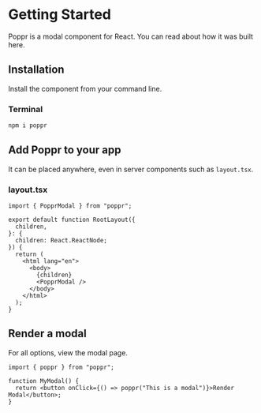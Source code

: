 # Getting Started

Poppr is a modal component for React. You can read about how it was built here.

## Installation

Install the component from your command line.

### Terminal

```bash
npm i poppr
```

## Add Poppr to your app

It can be placed anywhere, even in server components such as `layout.tsx`.

### layout.tsx

```tsx
import { PopprModal } from "poppr";

export default function RootLayout({
  children,
}: {
  children: React.ReactNode;
}) {
  return (
    <html lang="en">
      <body>
        {children}
        <PopprModal />
      </body>
    </html>
  );
}
```

## Render a modal

For all options, view the modal page.

```tsx
import { poppr } from "poppr";

function MyModal() {
  return <button onClick={() => poppr("This is a modal")}>Render Modal</button>;
}
```
